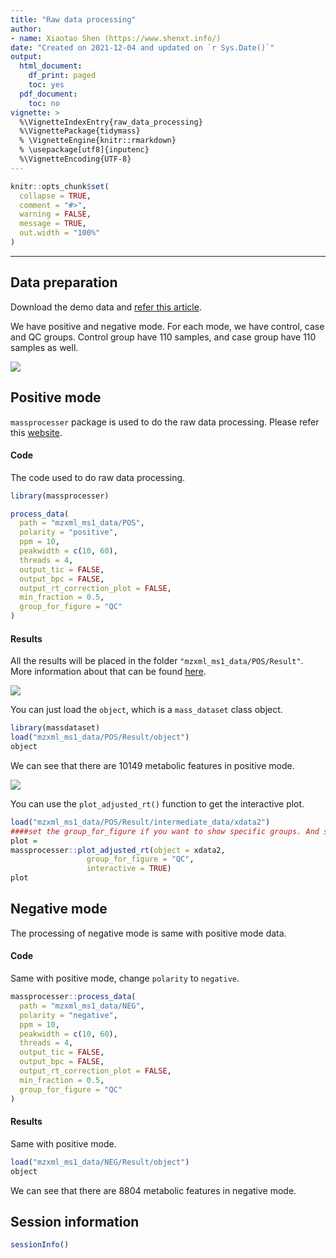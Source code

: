 ```yaml
---
title: "Raw data processing"
author:
- name: Xiaotao Shen (https://www.shenxt.info/)
date: "Created on 2021-12-04 and updated on `r Sys.Date()`"
output:
  html_document:
    df_print: paged
    toc: yes
  pdf_document:
    toc: no
vignette: >
  %\VignetteIndexEntry{raw_data_processing}
  %\VignettePackage{tidymass}
  % \VignetteEngine{knitr::rmarkdown}
  % \usepackage[utf8]{inputenc}
  %\VignetteEncoding{UTF-8}
---
```


```r
knitr::opts_chunk$set(
  collapse = TRUE,
  comment = "#>",
  warning = FALSE,
  message = TRUE,
  out.width = "100%"
)
```


***

## **Data preparation**

Download the demo data and [refer this article](https://tidymass.github.io/tidymass/articles/demo_data.html).

We have positive and negative mode. For each mode, we have control, case and QC groups. Control group have 110 samples, and case group have 110 samples as well.

![](figures/Screen-Shot-2022-01-13-at-10.33.07-PM.png)


## **Positive mode**

`massprocesser` package is used to do the raw data processing. Please refer this [website](file:///Users/xiaotaoshen/tidymass/massprocesser/docs/index.html).

#### Code

The code used to do raw data processing.

```r
library(massprocesser)
```
```r
process_data(
  path = "mzxml_ms1_data/POS",
  polarity = "positive",
  ppm = 10,
  peakwidth = c(10, 60),
  threads = 4,
  output_tic = FALSE,
  output_bpc = FALSE,
  output_rt_correction_plot = FALSE,
  min_fraction = 0.5,
  group_for_figure = "QC"
)
```

#### Results

All the results will be placed in the folder `"mzxml_ms1_data/POS/Result"`. More information about that can be found [here](https://tidymass.github.io/massprocesser/articles/raw_data_processing.html).

![](figures/Screen-Shot-2.png)

You can just load the `object`, which is a `mass_dataset` class object.

```r
library(massdataset)
load("mzxml_ms1_data/POS/Result/object")
object
```

We can see that there are 10149 metabolic features in positive mode.

![](figures/Screen-Shot.png)

You can use the `plot_adjusted_rt()` function to get the interactive plot.

```r
load("mzxml_ms1_data/POS/Result/intermediate_data/xdata2")
####set the group_for_figure if you want to show specific groups. And set it as "all" if you want to show all samples.
plot = 
massprocesser::plot_adjusted_rt(object = xdata2, 
                 group_for_figure = "QC", 
                 interactive = TRUE)
plot
```

## **Negative mode**

The processing of negative mode is same with positive mode data.

#### Code

Same with positive mode, change `polarity` to `negative`.

```r
massprocesser::process_data(
  path = "mzxml_ms1_data/NEG",
  polarity = "negative",
  ppm = 10,
  peakwidth = c(10, 60),
  threads = 4,
  output_tic = FALSE,
  output_bpc = FALSE,
  output_rt_correction_plot = FALSE,
  min_fraction = 0.5,
  group_for_figure = "QC"
)
```

#### Results

Same with positive mode.

```r
load("mzxml_ms1_data/NEG/Result/object")
object
```

We can see that there are 8804 metabolic features in negative mode.

## **Session information**

```r
sessionInfo()
```
